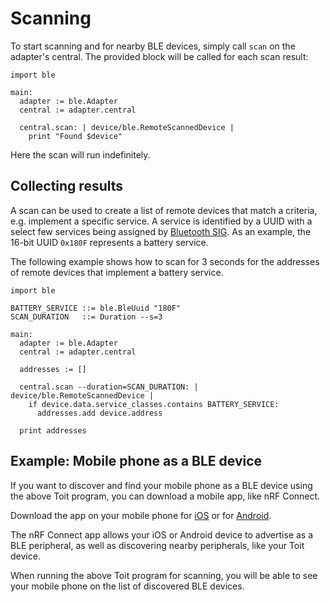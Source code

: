 # Scanning

To start scanning and for nearby BLE devices, simply call `scan` on the adapter's
central. The provided block will be called for each scan result:

```toit
import ble

main:
  adapter := ble.Adapter
  central := adapter.central

  central.scan: | device/ble.RemoteScannedDevice |
    print "Found $device"
```

Here the scan will run indefinitely.

## Collecting results

A scan can be used to create a list of remote devices that match a criteria, e.g. implement a specific service. A service is identified by a UUID with a select few services
being assigned by [Bluetooth SIG](https://www.bluetooth.com/specifications/assigned-numbers/). As an example, the 16-bit UUID `0x180F` represents a battery service.

The following example shows how to scan for 3 seconds for the addresses of remote devices that implement a battery service.

```toit
import ble

BATTERY_SERVICE ::= ble.BleUuid "180F"
SCAN_DURATION   ::= Duration --s=3

main:
  adapter := ble.Adapter
  central := adapter.central

  addresses := []

  central.scan --duration=SCAN_DURATION: | device/ble.RemoteScannedDevice |
    if device.data.service_classes.contains BATTERY_SERVICE:
      addresses.add device.address

  print addresses
```

## Example: Mobile phone as a BLE device

If you want to discover and find your mobile phone as a BLE device using the above Toit program, you can
download a mobile app, like nRF Connect.

Download the app on your mobile phone for [iOS](https://apps.apple.com/us/app/nrf-connect-for-mobile/id1054362403) or for
[Android](https://play.google.com/store/apps/details?id=no.nordicsemi.android.mcp&hl=en).

The nRF Connect app allows your iOS or Android device to advertise as a BLE peripheral,
as well as discovering nearby peripherals, like your Toit device.

When running the above Toit program for scanning, you will be able to see your mobile phone on the list of discovered BLE devices.
